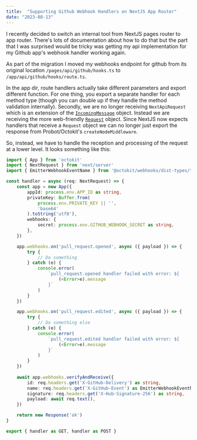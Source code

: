 ```yaml
---
title:  "Supporting Github Webhook Handlers on NextJS App Router"
date: "2023-08-13"
---
```


I recently decided to switch an internal tool from NextJS pages router to app router.  There's lots of documentation about how to do that but the part that I was surprised would be tricky was getting my api implementation for my Github app's webhook handler working again.  

As part of the migration I moved my webhooks endpoint for github from its original location `/pages/api/github/hooks.ts` to `/app/api/github/hooks/route.ts`.

In the app dir, route handlers actually take different parameters and export different function.  For one thing, you export a separate handler for each method type (though you can double up if they handle the method validation internally).  Secondly, we are no longer receiving `NextApiRequest` which is an extension of the [`IncomingMessage`](https://nodejs.org/api/http.html#class-httpincomingmessage) object.  Instead we are receiving the more web-friendly [`Request`](https://developer.mozilla.org/en-US/docs/Web/API/Request) object.  Since NextJS now expects handlers that receive a `Request` object we can no longer just export the response from Probot/Octokit's `createNodeMiddleware`.  

So, instead, we have to handle the reception and processing of the request at a lower level.  It looks something like this:

```typescript
import { App } from 'octokit'
import { NextRequest } from 'next/server'
import { EmitterWebhookEventName } from '@octokit/webhooks/dist-types/types'

const handler = async (req: NextRequest) => {
    const app = new App({
        appId: process.env.APP_ID as string,
        privateKey: Buffer.from(
            process.env.PRIVATE_KEY || '',
            'base64'
        ).toString('utf8'),
        webhooks: {
            secret: process.env.GITHUB_WEBHOOK_SECRET as string,
        },
    })

    app.webhooks.on('pull_request.opened', async ({ payload }) => {
        try {
            // Do something
        } catch (e) {
            console.error(
                `pull_request.opened handler failed with error: ${
                    (<Error>e).message
                }`
            )
        }
    })

    app.webhooks.on('pull_request.edited', async ({ payload }) => {
        try {
            // Do something else
        } catch (e) {
            console.error(
                `pull_request.edited handler failed with error: ${
                    (<Error>e).message
                }`
            )
        }
    })
    
    await app.webhooks.verifyAndReceive({
        id: req.headers.get('X-GitHub-Delivery') as string,
        name: req.headers.get('X-GitHub-Event') as EmitterWebhookEventName,        
        signature: req.headers.get('X-Hub-Signature-256') as string,
        payload: await req.text(),
    })

    return new Response('ok')
}

export { handler as GET, handler as POST }
```

